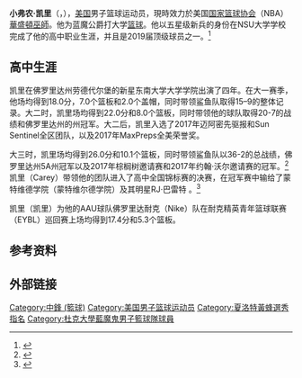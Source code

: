 {{Infobox basketball biography
| name        = Vernon Carey Jr.
| image       = Vernon Carey Jr.jpg
| image_size  = 
| caption     = Carey playing for Duke in 2019
| position    = [[中鋒_(籃球)|中鋒]]
| height_ft   = 6
| height_in   = 10
| weight_lb   = 270
| league = [[National_Basketball_Association|NBA]]
| team = 華盛頓巫師
| number      = 22
| birth_date  = {{birth date and age|2001|2|25}}
| birth_place = {{USA}}[[佛羅里達州|佛羅里達州]][[迈阿密|迈阿密]]
| nationality = {{USA}}
| high_school = [[NSU_University_School|NSU University School]]<br>([[Fort_Lauderdale,_Florida|Fort Lauderdale, Florida]])
| college     = [[Duke_Blue_Devils_men's_basketball|Duke]] (2019–2020)
| draft_year = 2020
| draft_round = 2
| draft_pick = 32
| draft_team = [[夏洛特黄蜂|夏洛特黄蜂]] 
| career_start = 2020
| years1 = {{nbay|2020|start}}–{{nbay|2021|end}}
| team1 = [[夏洛特黄蜂|夏洛特黄蜂]]
| years2 = 2021–2022
| team2 = → [[格林斯博羅蜂群|格林斯博羅蜂群]]
| years3 = {{nbay|2021|end}}–至今
| team3 = [[華盛頓巫師|華盛頓巫師]]
| highlights  = 
* Consensus second-team [[NCAA_Men's_Basketball_All-Americans|All-American]] ([[2020_NCAA_Men's_Basketball_All-Americans|2020]])
* [[USBWA_National_Freshman_of_the_Year|USBWA National Freshman of the Year]] (2020)
* [[National_Association_of_Basketball_Coaches|NABC]] Freshman of the Year (2020)
* First-team [[List_of_All-Atlantic_Coast_Conference_men's_basketball_teams|All-ACC]] (2020)
* [[Atlantic_Coast_Conference_Men's_Basketball_Rookie_of_the_Year|ACC Rookie of the Year]] (2020)
* ACC All-Freshman Team (2020)
* [[McDonald's_All-American_Game|McDonald's All-American]] ([[2019_McDonald's_All-American_Boys_Game|2019]])
* [[Jordan_Brand_Classic|Jordan Brand Classic]] (2019)
* [[Nike_Hoop_Summit|Nike Hoop Summit]] (2019)
* 2× [[Florida_Mr._Basketball|Florida Mr. Basketball]] (2018, 2019)
| medal_templates = {{MedalSport | Men's [[basketball|basketball]]}}
{{MedalCountry|the {{USA}}}}
{{MedalCompetition|[[FIBA_Americas_Under-16_Championship|FIBA Americas U16 Championship]]}}
{{MedalGold|[[2017_FIBA_Under-16_Americas_Championship|2017 Argentina]]|}}
}}

'''小弗农·凯里'''（{{lang-en|Vernon Carey Jr.}}，{{bd|2001年|2月25日|catIdx=B}}），[[美国|美国]]男子篮球运动员，現時效力於美国[[国家篮球协会|国家篮球协会]]（NBA）[[華盛頓巫師|華盛頓巫師]]。他为蓝魔公爵打大学[[篮球|篮球]]。他以五星级新兵的身份在NSU大学学校完成了他的高中职业生涯，并且是2019届顶级球员之一。<ref>{{cite web|url=http://www.masslive.com/hoophallclassic/index.ssf/2018/01/vernon_carey_jr_recruiting_top.html|title=Vernon Carey Jr. recruiting: Top 2019 prospect to make first official visit to Michigan State in February (photos/video)|publisher=|access-date=2020-11-21|archive-date=2018-06-29|archive-url=https://web.archive.org/web/20180629235739/https://www.masslive.com/hoophallclassic/index.ssf/2018/01/vernon_carey_jr_recruiting_top.html|dead-url=no}}</ref>

==高中生涯==
凯里在佛罗里达州劳德代尔堡的新星东南大学大学学院出演了四年。在大一赛季，他场均得到18.0分，7.0个篮板和2.0个盖帽，同时带领鲨鱼队取得15–9的整体记录。大二时，凯里场均得到22.0分和8.0个篮板，同时带领他的球队取得20-7的战绩和佛罗里达州的州冠军。大二后，凯里入选了2017年迈阿密先驱报和Sun Sentinel全区团队，以及2017年MaxPreps全美荣誉奖。

大三时，凯里场均得到26.0分和10.1个篮板，同时带领鲨鱼队以36-2的总战绩，佛罗里达州5A州冠军以及2017年棕榈树邀请赛和2017年约翰·沃尔邀请赛的冠军。<ref>{{Cite news|url=https://theathletic.com/699672/2018/12/06/the-birth-of-vernon-carey-jr-duke-recruit/|title=The Birth of Vernon Carey Jr|last=Quinn|first=Brendan|date=December 6, 2018|work=www.theathletic.com|access-date=November 24, 2019|archive-date=2020-09-20|archive-url=https://web.archive.org/web/20200920083553/https://theathletic.com/699672/2018/12/06/the-birth-of-vernon-carey-jr-duke-recruit/|dead-url=no}}</ref> 凯里（Carey）带领他的团队进入了高中全国锦标赛的决赛，在冠军赛中输给了蒙特维德学院（蒙特维尔德学院）及其明星RJ·巴雷特 。<ref>{{Cite news|url=https://www.orlandosentinel.com/sports/highschool/boys-basketball/os-sp-hs-geico-nationals-championship-0331-story.html|title=Montverde rolls over University School for Geico Nationals title|last=|first=|date=|work=www.orlandosentinel.com|access-date=March 31, 2018|archive-date=2019-08-03|archive-url=https://web.archive.org/web/20190803160033/https://www.orlandosentinel.com/sports/highschool/boys-basketball/os-sp-hs-geico-nationals-championship-0331-story.html|dead-url=no}}</ref> 

凯里（凯里）为他的AAU球队佛罗里达耐克（Nike）队在耐克精英青年篮球联赛（EYBL）巡回赛上场均得到17.4分和5.3个篮板。

== 参考资料 ==
{{Reflist|2}}

== 外部链接 ==
{{华盛顿奇才现时球员名单}}
{{2020年NBA选秀}}

{{Authority control}}
{{DEFAULTSORT:Carey, Vernon}}
[[Category:中鋒_(籃球)|Category:中鋒 (籃球)]]
[[Category:美国男子篮球运动员|Category:美国男子篮球运动员]]
[[Category:夏洛特黃蜂選秀指名|Category:夏洛特黃蜂選秀指名]]
[[Category:杜克大學藍魔鬼男子籃球隊球員|Category:杜克大學藍魔鬼男子籃球隊球員]]